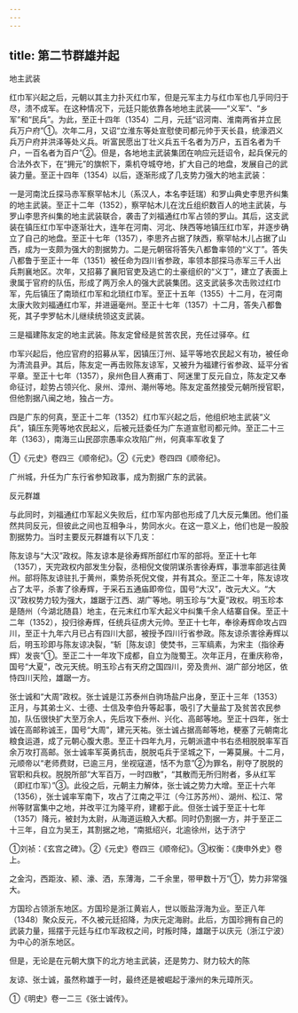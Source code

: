 ```yaml
---
---
---
```

title: 第二节群雄并起
---



地主武装

红巾军兴起之后，元朝以其主力扑灭红巾军，但是元军主力与红巾军也几乎同归于尽，溃不成军。在这种情况下，元廷只能依靠各地地主武装——“义军”、“乡军”和“民兵”。为此，至正十四年（1354）二月，元廷“诏河南、淮南两省并立民兵万户府”①。次年二月，又诏“立淮东等处宣慰使司都元帅于天长县，统濠泗义兵万户府并洪泽等处义兵。听富民愿出丁壮义兵五千名者为万户，五百名者为千户，一百名者为百户”②。但是，各地地主武装集团在响应元廷诏令，起兵保元的合法外衣下，在“拥元”的旗帜下，乘机夺城夺地，扩大自己的地盘，发展自己的武装力量。至正十四年（1354）以后，逐渐形成了几支势力强大的地主武装：

一是河南沈丘探马赤军察罕帖木儿（系汉人，本名李廷瑞）和罗山典史李思齐纠集的地主武装。至正十二年（1352），察罕帖木儿在沈丘组织数百人的地主武装，与罗山李思齐纠集的地主武装联合，袭击了刘福通红巾军占领的罗山。其后，这支武装在镇压红巾军中逐渐壮大，连年在河南、河北、陕西等地镇压红巾军，并逐步确立了自己的地盘。至正十七年（1357），李思齐占据了陕西，察罕帖木儿占据了山西，成为一支颇为强大的割据势力。二是元朝宿将答失八都鲁率领的“义丁”。答失八都鲁于至正十一年（1351）被任命为四川省参政，率领本部探马赤军三千人出兵荆襄地区。次年，又招募了襄阳官吏及逃亡的土豪组织的“义丁”，建立了表面上隶属于官府的队伍，形成了两万余人的强大武装集团。这支武装多次击败过红巾军，先后镇压了南琐红巾军和北琐红巾军。至正十五年（1355）十二月，在河南太康大败刘福通红巾军，并进逼毫州。至正十七年（1357）十二月，答失八都鲁死，其子孛罗帖木儿继续统领这支武装。

三是福建陈友定的地主武装。陈友定曾经是贫苦农民，充任过驿卒。红

巾军兴起后，他应官府的招募从军，因镇压汀州、延平等地农民起义有功，被任命为清流县尹。其后，陈友定一再击败陈友谅军，又被升为福建行省参政、延平分省平章。至正十七年（1357），泉州色目人赛甫丁、阿迷里丁反元自立，陈友定又奉命征讨，趁势占领兴化、泉州、漳州、潮州等地。陈友定虽然接受元朝所授官职，但他割据八闽之地，独占一方。

四是广东的何真，至正十二年（1352）红巾军兴起之后，他组织地主武装“义兵”，镇压东莞等地农民起义，后被元廷委任为广东道宣慰司都元帅。至正二十三年（1363），南海三山民邵宗愚率众攻陷广州，何真率军收复了

①《元史》卷四三《顺帝纪》。②《元史》卷四四《顺帝纪》。

广州城，升任为广东行省参知政事，成为割据广东的武装。

反元群雄

与此同时，刘福通红巾军起义失败后，红巾军内部也形成了几大反元集团。他们虽然共同反元，但彼此之间也互相争斗，势同水火。在这一意义上，他们也是一股股割据势力。当时主要反元群雄有以下几支：

陈友谅与“大汉”政权。陈友谅本是徐寿辉所部红巾军的部将。至正十七年（1357），天完政权内部发生分裂，丞相倪文俊阴谋杀害徐寿辉，事泄率部逃往黄州。部将陈友谅驻扎于黄州，乘势杀死倪文俊，并有其众。至正二十年，陈友谅攻占了太平，杀害了徐寿辉，于采石五通庙即帝位，国号“大汉”，改元大义。“大汉”政权势力较为强大，雄踞于江西、湖广等地。明玉珍与“大夏”政权。明玉珍本是随州（今湖北随县）地主，在元末红巾军大起义中纠集千余人结寨自保。至正十二年（1352），投归徐寿辉，任统兵征虏大元帅。至正十七年，奉徐寿辉命攻占四川，至正十九年六月已占有四川大部，被授予四川行省参政。陈友谅杀害徐寿辉以后，明玉珍即与陈友谅决裂，“斩［陈友谅］使焚书，三军缟素，为宋主（指徐寿辉）发丧”①。至正二十一年攻下成都，自立为陇蜀王。次年正月，在重庆称帝，国号“大夏”，改元天统。明玉珍占有天府之国四川，旁及贵州、湖广部分地区，依恃四川天险，雄踞一方。

张士诚和“大周”政权。张士诚是江苏泰州白驹场盐户出身，至正十三年（1353）正月，与其弟士义、士德、士信及李伯升等起事，吸引了大量盐丁及贫苦农民参加，队伍很快扩大至万余人，先后攻下泰州、兴化、高邮等地。至正十四年，张士诚在高邮称诚王，国号“大周”，建元天祐。张士诚占据高邮等地，梗塞了元朝南北粮食运道，成了元朝心腹大患。至正十四年九月，元朝派遣中书右丞相脱脱率军百余万攻打高邮。张士诚率军英勇抗击，脱脱屯兵于坚城之下，一筹莫展。十二月，元顺帝以“老师费财，已逾三月，坐视寇道，恬不为意”②为罪名，削夺了脱脱的官职和兵权。脱脱所部“大军百万，一时四散”，“其散而无所归附者，多从红军（即红巾军）”③。此役之后，元朝主力解体，张士诚之势力大增。至正十六年（1356），张士诚率军南下，攻占了江南之平江（今江苏苏州）、湖州、松江、常州等财富集中之地，并改平江为隆平府，建都于此。但张士诚于至正十七年（1357）降元，被封为太尉，从海道运粮入大都。同时仍割据一方，并于至正二十三年，自立为吴王，其割据之地，“南抵绍兴，北逾徐州，达于济宁

①刘祯：《玄宫之碑》。②《元史》卷四三《顺帝纪》。③权衡：《庚申外史》卷上。

之金沟，西距汝、颍、濠、洒，东薄海，二千余里，带甲数十万”①，势力非常强大。

方国珍占领浙东地区。方国珍是浙江黄岩人，世以贩盐浮海为业。至正八年（1348）聚众反元，不久被元廷招降，为庆元定海尉。此后，方国珍拥有自己的武装力量，摇摆于元廷与红巾军政权之间，时叛时降，雄踞于以庆元（浙江宁波）为中心的浙东地区。

但是，无论是在元朝大旗下的北方地主武装，还是势力、财力较大的陈

友谅、张士诚，虽然称雄于一时，最终还是被崛起于濠州的朱元璋所灭。

①《明史》卷一二三《张士诚传》。